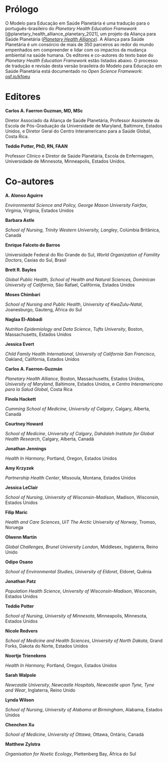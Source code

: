# Prólogo {.unnumbered}

O Modelo para Educação em Saúde Planetária é uma tradução para o português-brasileiro do *Planetary Health Education Framework* [@planetary_health_alliance_planetary_2021], um projeto da Aliança para Saúde Planetária ([*Planetary Health Alliance*](www.planetaryhealthalliance.org)). A Aliança para Saúde Planetária é um consórcio de mais de 350 parceiros ao redor do mundo empenhados em compreender e lidar com os impactos da mudança ambiental na saúde humana. Os editores e co-autores do texto base do *Planetary Health Education Framework* estão listados abaixo. O processo de tradução e revisão desta versão brasileira do Modelo para Educação em Saúde Planetária está documentado no *Open Science Framework*: [osf.io/kfpeu](https://osf.io/kfpeu)

# **Editores**

**Carlos A. Faerron Guzman, MD, MSc**

Diretor Associado da Aliança de Saúde Planetária, Professor Assistente da Escola de Pós-Graduação da Universidade de Maryland, Baltimore, Estados Unidos, e Diretor Geral do Centro Interamericano para a Saúde Global, Costa Rica.

**Teddie Potter, PhD, RN, FAAN**

Professor Clínico e Diretor de Saúde Planetária, Escola de Enfermagem, Universidade de Minnesota, Minneapolis, Estados Unidos.

# Co-autores

**A. Alonso Aguirre**

*Environmental Science and Policy, George Mason University Fairfax*, Virginia, Virgínia, Estados Unidos

**Barbara Astle**

*School of Nursing, Trinity Western University, Langley*, Colúmbia Britânica, Canadá

**Enrique Falceto de Barros**

Universidade Federal do Rio Grande do Sul, *World Organization of Famility Doctors*, Caxias do Sul, Brasil

**Brett R. Bayles**

*Global Public Health, School of Health and Natural Sciences, Dominican University of California*, São Rafael, Califórnia, Estados Unidos

**Moses Chimbari**

*School of Nursing and Public Health*, *University of KwaZulu-Natal*, Joanesburgo, Gauteng, África do Sul

**Naglaa El-Abbadi**

*Nutrition Epidemiology and Data Science*, *Tufts University*, Boston, Massachusetts, Estados Unidos

**Jessica Evert**

*Child Family Health International*, *University of California San Francisco*, Oakland, Califórnia, Estados Unidos

**Carlos A. Faerron-Guzmán**

*Planetary Health Alliance*, Boston, Massachusetts, Estados Unidos, *University of Maryland*, Baltimore, Estados Unidos, e *Centro Interamericano para la Salud Global*, Costa Rica

**Finola Hackett**

*Cumming School of Medicine*, *University of Calgary*, Calgary, Alberta, Canadá

**Courtney Howard**

*School of Medicine*, *University of Calgary*, *Dahdaleh Institute for Global Health Research*, Calgary, Alberta, Canadá

**Jonathan Jennings**

*Health In Harmony*, Portland, Oregon, Estados Unidos

**Amy Krzyzek**

*Partnership Health Center*, Missoula, Montana, Estados Unidos

**Jessica LeClair**

*School of Nursing*, *University of Wisconsin-Madison*, Madison, Wisconsin, Estados Unidos

**Filip Maric**

*Health and Care Sciences*, *UiT The Arctic University of Norway*, Tromso, Noruega

**Olwenn Martin**

*Global Challenges,* *Brunel University London*, Middlesex, Inglaterra, Reino Unido

**Odipo Osano**

*School of Environmental Studies*, *University of Eldoret*, Eldoret, Quênia

**Jonathan Patz**

*Population Health Science*, *University of Wisconsin-Madison*, Wisconsin, Estados Unidos

**Teddie Potter**

*School of Nursing*, *University of Minnesota*, Minneapolis, Minnesota, Estados Unidos

**Nicole Redvers**

*School of Medicine and Health Sciences*, *University of North Dakota*, Grand Forks, Dakota do Norte, Estados Unidos

**Noortje Trienekens**

*Health In Harmony,* Portland, Oregon, Estados Unidos

**Sarah Walpole**

*Newcastle University*, *Newcastle Hospitals*, *Newcastle upon Tyne, Tyne and Wear*, Inglaterra, Reino Unido

**Lynda Wilson**

*School of Nursing*, *University of Alabama at Birmingham*, Alabama, Estados Unidos

**Chenchen Xu**

*School of Medicine*, *University of Ottawa*, Ottawa, Ontário, Canadá

**Matthew Zylstra**

*Organisation for Noetic Ecology*, Plettenberg Bay, África do Sul
